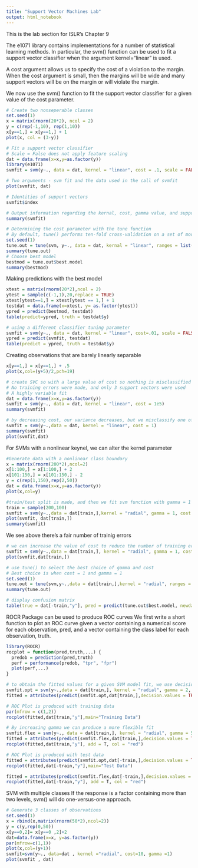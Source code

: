 ```yaml
---
title: "Support Vector Machines Lab"
output: html_notebook
---
```


This is the lab section for ISLR's Chapter 9

The e1071 library contains implementations for a number of statistical learning methods. In particular, the svm()
function can be used to fit a support vector classifier when the argument kernel="linear" is used. 

A cost argument allows us to specify the cost of a violation to the margin. When the cost argument is small,
then the margins will be wide and many support vectors will be on the margin or will violate the margin.

We now use the svm() function to fit the support vector classifier for a given value of the cost parameter.

```r
# Create two nonseperable classes
set.seed(1)
x = matrix(rnorm(20*2), ncol = 2)
y = c(rep(-1,10), rep(1,10))
x[y==1,] = x[y==1,] + 1
plot(x, col = (3-y))

# Fit a support vector classifier 
# Scale = False does not apply feature scaling
dat = data.frame(x=x,y=as.factor(y))
library(e1071)
svmfit = svm(y~., data = dat, kernel = "linear", cost = .1, scale = FALSE)

# Two arguments - svm fit and the data used in the call of svmfit
plot(svmfit, dat)

# Identities of support vectors
svmfit$index

# Output information regarding the kernal, cost, gamma value, and support vectors
summary(svmfit)

# Determining the cost parameter with the tune function
# By default, tune() performs ten-fold cross-validation on a set of models of interest.
set.seed(1)
tune.out = tune(svm, y~., data = dat, kernal = "linear", ranges = list(cost= c(0.001, 0.01, 0.1, 1,5,10,100)))
summary(tune.out)
# Choose best model
bestmod = tune.out$best.model
summary(bestmod)
```

Making predictions with the best model
```r

xtest = matrix(rnorm(20*2),ncol = 2)
ytest = sample(c(-1,1),20,replace = TRUE)
xtest[ytest==1,] = xtest[ytest == 1,] + 1
testdat = data.frame(x=xtest, y= as.factor(ytest))
ypred = predict(bestmod, testdat)
table(predict=ypred, truth = testdat$y)

# using a different classifier tuning parameter
svmfit = svm(y~., data = dat, kernel = "linear", cost=.01, scale = FALSE)
ypred = predict(svmfit, testdat)
table(predict = ypred, truth = testdat$y)
```

Creating observations that are barely linearly separable
```r
x[y==1,] = x[y==1,] + .5
plot(x,col=(y+5)/2,pch=19)

# create SVC so with a large value of cost so nothing is misclassified
# No training errors were made, and only 3 support vectors were used
# A highly variable fit
dat = data.frame(x=x,y=as.factor(y))
svmfit = svm(y~., data = dat, kernel = "linear", cost = 1e5)
summary(svmfit)

# by decreasing cost, our variance decreases, but we misclassify one of the observations, but seven support vectors were used
svmfit = svm(y~.,data = dat, kernel = "linear", cost = 1)
summary(svmfit)
plot(svmfit,dat)
```

For SVMs with a nonlinear keynel, we can alter the kernel parameter
```r
#Generate data with a nonlinear class boundary
x = matrix(rnorm(200*2),ncol=2)
x[1:100,] = x[1:100,] + 2
x[101:150,] = x[101:150,] - 2
y = c(rep(1,150),rep(2,50))
dat = data.frame(x=x,y=as.factor(y))
plot(x,col=y)

#train/test split is made, and then we fit svm function with gamma = 1
train = sample(200,100)
svmfit = svm(y~.,data = dat[train,],kernel = "radial", gamma = 1, cost = 1)
plot(svmfit, dat[train,])
summary(svmfit)
```

We see above there's a fair number of trainig errors
```r
# we can increase the value of cost to reduce the number of training errors
svmfit = svm(y~.,data = dat[train,], kernel = "radial", gamma = 1, cost = 1e5)
plot(svmfit,dat[train,])

# use tune() to select the best choice of gamma and cost
# Best choice is when cost = 1 and gamma = 1
set.seed(1)
tune.out = tune(svm,y~.,data = dat[train,],kernel = "radial", ranges = list(cost = c(0.1,1,10,100,1000), gamma = c(.5,1,2,3,4)))
summary(tune.out)

# display confusion matrix
table(true = dat[-train,"y"], pred = predict(tune.out$best.model, newdata = dat[-train,]))
```

ROCR Package can be used to produce ROC curves
We first write a short function to plot an ROC curve given a vector containing a numerical score for each observation, pred, and a vector containing the class label for each observation, truth.
```r
library(ROCR)
rocplot = function(pred,truth,...) {
  predob = prediction(pred,truth)
  perf = performance(predob, "tpr", "fpr")
  plot(perf,...)
}

# to obtain the fitted values for a given SVM model fit, we use decision.values = TRUE when fitting svm(). Predict() will output fitted values
svmfit.opt = svm(y~.,data = dat[train,], kernel = "radial", gamma = 2, cost = 1, devision.values = T)
fitted = attributes(predict(svmfit.opt,dat[train,],decision.values = TRUE))$decision.values

# ROC Plot is produced with training data
par(mfrow = c(1,2))
rocplot(fitted,dat[train,"y"],main="Training Data")

# By increasing gamma we can produce a more flexible fit
svmfit.flex = svm(y~., data = dat[train,], kernel = "radial", gamma = 50, cost = 1, decision.values = T)
fitted = attributes(predict(svmfit.flex,dat[train,],decision.values = TRUE))$decision.values
rocplot(fitted,dat[train,"y"], add = T, col = "red")

# ROC Plot is produced with test data
fitted = attributes(predict(svmfit.opt,dat[-train,],decision.values = TRUE))$decision.values
rocplot(fitted,dat[-train,"y"],main="Test Data")

fitted = attributes(predict(svmfit.flex,dat[-train,],decision.values = TRUE))$decision.values
rocplot(fitted,dat[-train,"y"], add = T, col = "red")
```

SVM with multiple classes
If the response is a factor containing more than two levels, svm() will do one-versus-one approach.
```r
# Generate 3 classes of observations
set.seed(1)
x = rbind(x,matrix(rnorm(50*2),ncol=2))
y = c(y,rep(0,50))
x[y==0,2]= x[y==0 ,2]+2
dat=data.frame(x=x, y=as.factor(y))
par(mfrow=c(1,1))
plot(x,col=(y+1))
svmfit=svm(y∼., data=dat , kernel ="radial", cost=10, gamma =1)
plot(svmfit , dat)
```



